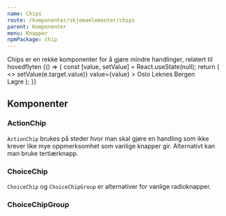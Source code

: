 ```yaml
---
name: Chips
route: /komponenter/skjemaelementer/chips
parent: Komponenter
menu: Knapper
npmPackage: chip
---
```



<PageHeader>
  Chips er en rekke komponenter for å gjøre mindre handlinger, relatert til
  hovedflyten
</PageHeader>

<Playground>
  {() => {
    const [value, setValue] = React.useState(null);
    return (
      <>
        <ChoiceChipGroup
          name="city"
          label="Velg din hjemby"
          onChange={e => setValue(e.target.value)}
          value={value}
        >
          <ChoiceChip value="Oslo">Oslo</ChoiceChip>
          <ChoiceChip value="Leknes">Leknes</ChoiceChip>
          <ChoiceChip value="Bergen" disabled>
            Bergen
          </ChoiceChip>
        </ChoiceChipGroup>
        <br />
        <ActionChip>Lagre</ActionChip>
      </>
    );
  }}
</Playground>

## Komponenter

### ActionChip

<ImportStatement imports="ActionChip" />
<Props of={ActionChip} />

`ActionChip` brukes på steder hvor man skal gjøre en handling som ikke krever like mye oppmerksomhet som vanlige knapper gir.
Alternativt kan man bruke tertiærknapp.

### ChoiceChip

<ImportStatement imports="ChoiceChip" />
<Props of={ChoiceChip} />

`ChoiceChip` og `ChoiceChipGroup` er alternativer for vanlige radioknapper.

### ChoiceChipGroup

<ImportStatement imports="ChoiceChipGroup" />
<Props of={ChoiceChipGroup} />
